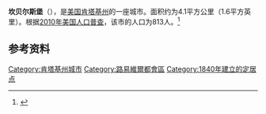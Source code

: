 {{Infobox City 
|chinese_name = 坎贝尔斯堡
|official_name = Campbellsburg
|image_flag = 
|image_seal = 
|image_skyline = 
|image_map = KYMap-doton-Campbellsburg.PNG
|map_caption =
|subdivision_type = [[國家|國家]]
|subdivision_name = {{USA}}
|leader_title = 
|leader_name = 
|subdivision_type1 = [[美國行政區劃|州]]
|subdivision_name1 = [[肯塔基州|肯塔基州]]
|subdivision_type2 = [[肯塔基州行政区划|县]]
|subdivision_name2 = Henry
|found_date = 
|area_total = 4.1
|area_land = 
|area_water = 
|population_as_of = 2010
|population_total = 813
|population_density = 
|timezone = 
|utc_offset = 
|timezone_DST = 
|utc_offset_DST = 
}}

'''坎贝尔斯堡'''（{{lang-en|'''Campbellsburg'''}}），是[[美国|美国]][[肯塔基州|肯塔基州]]的一座城市。面积约为4.1平方公里（1.6平方英里）。根据[[2010年美国人口普查|2010年美国人口普查]]，该市的人口为813人。<ref name=census>{{cite web |url = http://www.census.gov/prod/www/abs/decennial/ |title = Census of Population and Housing |publisher = U.S. Census Bureau |accessdate = November 18, 2011 |archive-url = https://web.archive.org/web/20060208103743/http://www.census.gov/prod/www/abs/decennial/ |archive-date = 2006-02-08 |dead-url = yes }}</ref>

== 参考资料 ==
{{reflist}}

[[Category:肯塔基州城市|Category:肯塔基州城市]]
[[Category:路易維爾都會區|Category:路易維爾都會區]]
[[Category:1840年建立的定居点|Category:1840年建立的定居点]]


{{Kentucky-stub}}